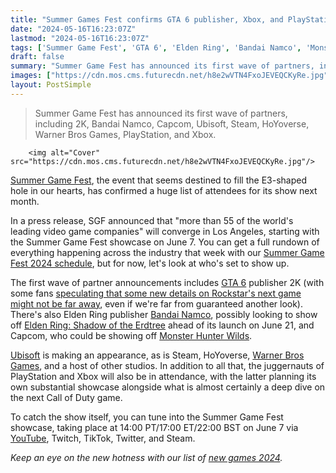 ```yaml
---
title: "Summer Games Fest confirms GTA 6 publisher, Xbox, and PlayStation will all be in attendance during next month's show"
date: "2024-05-16T16:23:07Z"
lastmod: "2024-05-16T16:23:07Z"
tags: ['Summer Game Fest', 'GTA 6', 'Elden Ring', 'Bandai Namco', 'Monster Hunter Wilds', 'Ubisoft', 'Steam', 'HoYoverse', 'Warner Bros Games', 'PlayStation', 'Xbox', 'Call of Duty']
draft: false
summary: "Summer Game Fest has announced its first wave of partners, including 2K, Bandai Namco, Capcom, Ubisoft, Steam, HoYoverse, Warner Bros Games, PlayStation, and Xbox."
images: ["https://cdn.mos.cms.futurecdn.net/h8e2wVTN4FxoJEVEQCKyRe.jpg"]
layout: PostSimple
---
```

> Summer Game Fest has announced its first wave of partners, including 2K, Bandai Namco, Capcom, Ubisoft, Steam, HoYoverse, Warner Bros Games, PlayStation, and Xbox.


        <img alt="Cover" src="https://cdn.mos.cms.futurecdn.net/h8e2wVTN4FxoJEVEQCKyRe.jpg"/>
        
[Summer Game Fest](https://www.gamesradar.com/tag/summer-game-fest/), the event that seems destined to fill the E3-shaped hole in our hearts, has confirmed a huge list of attendees for its show next month.

In a press release, SGF announced that "more than 55 of the world's leading video game companies" will converge in Los Angeles, starting with the Summer Game Fest showcase on June 7. You can get a full rundown of everything happening across the industry that week with our [Summer Game Fest 2024 schedule](https://www.gamesradar.com/summer-game-fest-schedule-2024/), but for now, let's look at who's set to show up.

The first wave of partner announcements includes [GTA 6](https://www.gamesradar.com/gta-6/) publisher 2K (with some fans [speculating that some new details on Rockstar's next game might not be far away](https://www.gamesradar.com/games/grand-theft-auto/rockstar-detectives-think-gta-6s-cover-art-and-screenshots-could-be-revealed-very-soon/), even if we're far from guaranteed another look). There's also Elden Ring publisher [Bandai Namco](https://www.gamesradar.com/tag/bandai-namco/), possibly looking to show off [Elden Ring: Shadow of the Erdtree](https://www.gamesradar.com/elden-ring-dlc-downloadable-content-updates-plans/) ahead of its launch on June 21, and Capcom, who could be showing off [Monster Hunter Wilds](https://www.gamesradar.com/monster-hunter-wilds-has-been-announced-and-it-looks-like-the-monster-hunter-world-follow-up-fans-have-been-waiting-for/).

[Ubisoft](https://www.gamesradar.com/tag/ubisoft/) is making an appearance, as is Steam, HoYoverse, [Warner Bros Games](https://www.gamesradar.com/tag/warner-bros-games/), and a host of other studios. In addition to all that, the juggernauts of PlayStation and Xbox will also be in attendance, with the latter planning its own substantial showcase alongside what is almost certainly a deep dive on the next Call of Duty game.

To catch the show itself, you can tune into the Summer Game Fest showcase, taking place at 14:00 PT/17:00 ET/22:00 BST on June 7 via [YouTube](https://www.gamesradar.com/tag/youtube/), Twitch, TikTok, Twitter, and Steam.

*Keep an eye on the new hotness with our list of *[<em>new games 2024</em>](https://www.gamesradar.com/video-game-release-dates/)*.*
        